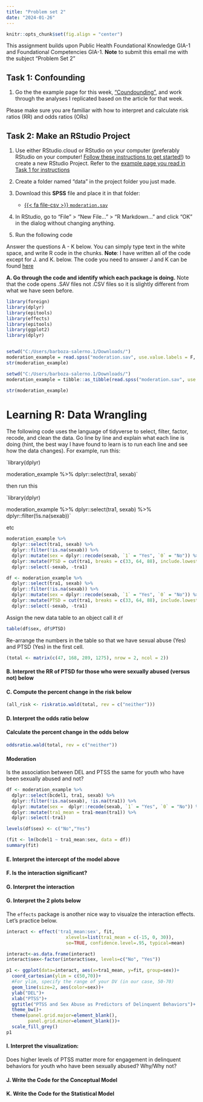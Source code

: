 ---
title: "Problem set 2"
date: "2024-01-26"
---

```{r setup, include=FALSE}
knitr::opts_chunk$set(fig.align = "center")
```

::: callout-note
This assignment builds upon Public Health Foundational Knowledge GIA-1 and Foundational Competencies GIA-1. 
**Note** to submit this email me with the subject "Problem Set 2"
:::

## Task 1: Confounding

1. Go the the example page for this week, ["Coundounding"](/example/Confounding.qmd), and work through the analyses I replicated based on the article for that week.

Please make sure you are familiar with how to interpret and calculate risk ratios (RR) and odds ratios (ORs)


## Task 2: Make an RStudio Project

1. Use either RStudio.cloud or RStudio on your computer (preferably RStudio on your computer! [Follow these instructions to get started!](/resource/install.qmd)) to create a new RStudio Project. Refer to the [example page you read in Task 1 for instructions](/example/rstudio-tidyverse.qmd#part-3-rstudio-projects)

2. Create a folder named "data" in the project folder you just made.

3. Download this **SPSS** file and place it in that folder:

    - [{{< fa file-csv >}} `moderation.sav`](https://github.com/bigdataforsocialjustice/PHHBHP7534/blob/main/moderation.sav)

4. In RStudio, go to "File" > "New File…" > "R Markdown…" and click "OK" in the dialog without changing anything.

5. Run the following code


::: callout-note
Answer the questions A - K below. You can simply type text in the white space, and write R code in the chunks.
**Note**: I have written all of the code except for J. and K. below. The code you need to answer J and K can be found [here](/example/moderation.qmd)
:::

**A. Go through the code and identify which each package is doing.** Note that the code opens .SAV files not .CSV files so it is slightly different from what we have seen before.

```{r}
library(foreign)
library(dplyr)
library(epitools)
library(effects)
library(epitools)
library(ggplot2)
library(dplyr)
```
```{r}

```


```{r}
setwd("C:/Users/barboza-salerno.1/Downloads/")
moderation_example = read.spss("moderation.sav", use.value.labels = F, to.data.frame = T)
str(moderation_example)
```

```{r}
setwd("C:/Users/barboza-salerno.1/Downloads/")
moderation_example = tibble::as_tibble(read.spss("moderation.sav", use.value.labels = F, to.data.frame = T))

```

```{r}
str(moderation_example)
```



# Learning R: Data Wrangling

The following code uses the language of tidyverse to select, filter, factor, recode, and clean the data.
Go line by line and explain what each line is doing (hint, the best way I have found to learn is to run each line and see how the data changes). For example, run this:

`library(dplyr)

moderation_example %>%
  dplyr::select(tra1, sexab)`

then run this

`library(dplyr)

moderation_example %>%
  dplyr::select(tra1, sexab) %>%
  dplyr::filter(!is.na(sexab))`  

etc  
```{r}
moderation_example %>%
  dplyr::select(tra1, sexab) %>%
  dplyr::filter(!is.na(sexab)) %>%
  dplyr::mutate(sex = dplyr::recode(sexab, `1` = "Yes", `0` = "No")) %>%
  dplyr::mutate(PTSD = cut(tra1, breaks = c(33, 64, 88), include.lowest = T, labels = c("No PTSD", "PTSD"))) %>%
  dplyr::select(-sexab, -tra1)
```

```{r  results='hide'}
df <- moderation_example %>%
  dplyr::select(tra1, sexab) %>%
  dplyr::filter(!is.na(sexab)) %>%
  dplyr::mutate(sex = dplyr::recode(sexab, `1` = "Yes", `0` = "No")) %>%
  dplyr::mutate(PTSD = cut(tra1, breaks = c(33, 64, 88), include.lowest = T, labels = c("No PTSD", "PTSD"))) %>%
  dplyr::select(-sexab, -tra1)
```

Assign the new data table to an object call it `df`
```{r}
table(df$sex, df$PTSD)
```
Re-arrange the numbers in the table so that we have sexual abuse (Yes) and PTSD (Yes) in the first cell.

```{r}
(total <- matrix(c(47, 168, 289, 1275), nrow = 2, ncol = 2))
```

#### B. Interpret the RR of PTSD for those who were sexually abused (versus not) below

#### C. Compute the percent change in the risk below

```{r}
(all_risk <- riskratio.wald(total, rev = c("neither")))
```

#### D. Interpret the odds ratio below

#### Calculate the percent change in the odds below

```{r}
oddsratio.wald(total, rev = c("neither"))
```

#### Moderation

Is the association between DEL and PTSS the same for youth who have been sexually abused and not?

```{r}
df <- moderation_example %>%
  dplyr::select(bcdel1, tra1, sexab) %>%
  dplyr::filter(!is.na(sexab), !is.na(tra1)) %>%
  dplyr::mutate(sex =  dplyr::recode(sexab, `1` = "Yes", `0` = "No")) %>%
  dplyr::mutate(tra1_mean = tra1-mean(tra1)) %>%
  dplyr::select(-tra1)

levels(df$sex) <- c("No","Yes")

```

```{r}
(fit <- lm(bcdel1 ~ tra1_mean:sex, data = df))
summary(fit)
```

#### E. Interpret the intercept of the model above
#### F. Is the interaction significant?
#### G. Interpret the interaction 
#### G. Interpret the 2 plots below

The `effects` package is another nice way to visualze the interaction effects. Let's practice below.
```{r}
interact <- effect('tra1_mean:sex', fit,
                      xlevels=list(tra1_mean = c(-15, 0, 30)),
                      se=TRUE, confidence.level=.95, typical=mean)

interact<-as.data.frame(interact)
interact$sex<-factor(interact$sex, levels=c("No", "Yes"))

```

```{r}
p1 <- ggplot(data=interact, aes(x=tra1_mean, y=fit, group=sex))+
  coord_cartesian(ylim = c(50,70))+  
  #For ylim, specify the range of your DV (in our case, 50-70)
  geom_line(size=2, aes(color=sex))+
  ylab("DEL")+
  xlab("PTSS")+
  ggtitle("PTSS and Sex Abuse as Predictors of Delinquent Behaviors")+
  theme_bw()+ 
  theme(panel.grid.major=element_blank(),
        panel.grid.minor=element_blank())+
  scale_fill_grey()
p1

```
#### I. Interpret the visualization: 
Does higher levels of PTSS matter more for engagement in delinquent behaviors for youth who have been sexually abused? Why/Why not?

#### J. Write the Code for the Conceptual Model

#### K. Write the Code for the Statistical Model
